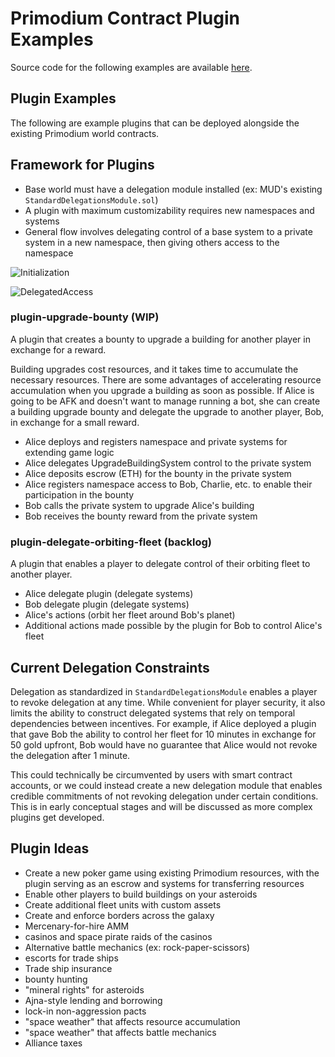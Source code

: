 # Primodium Contract Plugin Examples

Source code for the following examples are available [here](https://github.com/primodiumxyz/developers/tree/main/examples/).

## Plugin Examples

The following are example plugins that can be deployed alongside the existing Primodium world contracts.

## Framework for Plugins

- Base world must have a delegation module installed (ex: MUD's existing `StandardDelegationsModule.sol`)
- A plugin with maximum customizability requires new namespaces and systems
- General flow involves delegating control of a base system to a private system in a new namespace, then giving others access to the namespace

![Initialization](../public/Initialization.png)

![DelegatedAccess](../public/DelegatedAccess.png)

### plugin-upgrade-bounty (WIP)

A plugin that creates a bounty to upgrade a building for another player in exchange for a reward.

Building upgrades cost resources, and it takes time to accumulate the necessary resources.
There are some advantages of accelerating resource accumulation when you upgrade a building as soon as possible.
If Alice is going to be AFK and doesn't want to manage running a bot, she can create a building
upgrade bounty and delegate the upgrade to another player, Bob, in exchange for a small reward.

- Alice deploys and registers namespace and private systems for extending game logic
- Alice delegates UpgradeBuildingSystem control to the private system
- Alice deposits escrow (ETH) for the bounty in the private system
- Alice registers namespace access to Bob, Charlie, etc. to enable their participation in the bounty
- Bob calls the private system to upgrade Alice's building
- Bob receives the bounty reward from the private system

### plugin-delegate-orbiting-fleet (backlog)

A plugin that enables a player to delegate control of their orbiting fleet to another player.

- Alice delegate plugin (delegate systems)
- Bob delegate plugin (delegate systems)
- Alice's actions (orbit her fleet around Bob's planet)
- Additional actions made possible by the plugin for Bob to control Alice's fleet

## Current Delegation Constraints

Delegation as standardized in `StandardDelegationsModule` enables a player to revoke delegation at any time.
While convenient for player security, it also limits the ability to construct delegated systems that rely on
temporal dependencies between incentives. For example, if Alice deployed a plugin that gave Bob the ability
to control her fleet for 10 minutes in exchange for 50 gold upfront, Bob would have no guarantee that Alice
would not revoke the delegation after 1 minute.

This could technically be circumvented by users with smart contract accounts, or we could instead create a
new delegation module that enables credible commitments of not revoking delegation under certain conditions.
This is in early conceptual stages and will be discussed as more complex plugins get developed.

## Plugin Ideas

- Create a new poker game using existing Primodium resources, with the plugin serving as an escrow and systems for transferring resources
- Enable other players to build buildings on your asteroids
- Create additional fleet units with custom assets
- Create and enforce borders across the galaxy
- Mercenary-for-hire AMM
- casinos and space pirate raids of the casinos
- Alternative battle mechanics (ex: rock-paper-scissors)
- escorts for trade ships
- Trade ship insurance
- bounty hunting
- "mineral rights" for asteroids
- Ajna-style lending and borrowing
- lock-in non-aggression pacts
- "space weather" that affects resource accumulation
- "space weather" that affects battle mechanics
- Alliance taxes

